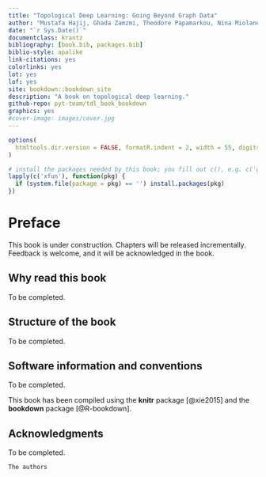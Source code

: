 ```yaml
--- 
title: "Topological Deep Learning: Going Beyond Graph Data"
author: "Mustafa Hajij, Ghada Zamzmi, Theodore Papamarkou, Nina Miolane, Aldo Guzmán-Sáenz, Karthikeyan Natesan Ramamurthy, Tolga Birdal, Tamal K. Dey, Soham Mukherjee, Shreyas N. Samaga, Neal Livesay, Robin Walters, Paul Rosen, Michael T. Schaub"
date: "`r Sys.Date()`"
documentclass: krantz
bibliography: [book.bib, packages.bib]
biblio-style: apalike
link-citations: yes
colorlinks: yes
lot: yes
lof: yes
site: bookdown::bookdown_site
description: "A book on topological deep learning."
github-repo: pyt-team/tdl_book_bookdown
graphics: yes
#cover-image: images/cover.jpg
---
```


```r
options(
  htmltools.dir.version = FALSE, formatR.indent = 2, width = 55, digits = 4
)

# install the packages needed by this book; you fill out c(), e.g. c('ggplot2', 'dplyr')
lapply(c('xfun'), function(pkg) {
  if (system.file(package = pkg) == '') install.packages(pkg)
})
```

# Preface {-}

This book is under construction. Chapters will be released incrementally. Feedback is welcome, and it will be acknowledged in the book.

## Why read this book {-}

To be completed.

## Structure of the book {-}

To be completed.

## Software information and conventions {-}

To be completed.

This book has been compiled using the **knitr**\index{knitr} package [@xie2015] and the **bookdown**\index{bookdown} package [@R-bookdown].

## Acknowledgments {-}

To be completed.

```block2
The authors
```
